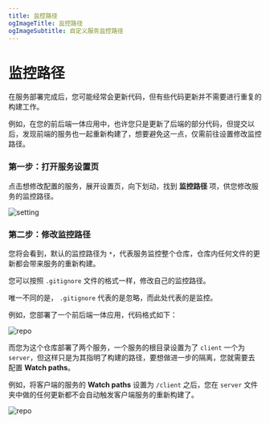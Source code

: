 ```yaml
---
title: 监控路径
ogImageTitle: 监控路径
ogImageSubtitle: 自定义服务监控路径
---
```


# 监控路径

在服务部署完成后，您可能经常会更新代码，但有些代码更新并不需要进行重复的构建工作。

例如，在您的前后端一体应用中，也许您只是更新了后端的部分代码，但提交以后，发现前端的服务也一起重新构建了，想要避免这一点，仅需前往设置修改监控路径。

### 第一步：打开服务设置页

点击想修改配置的服务，展开设置页，向下划动，找到 **监控路径** 项，供您修改服务的监控路径。

![setting](/deploy/watch-path/setting.zh-CN.png)

### 第二步：修改监控路径

您将会看到，默认的监控路径为 `*`，代表服务监控整个仓库，仓库内任何文件的更新都会带来服务的重新构建。

您可以按照 `.gitignore` 文件的格式一样，修改自己的监控路径。

唯一不同的是， `.gitignore` 代表的是忽略，而此处代表的是监控。

例如，您部署了一个前后端一体应用，代码格式如下：

![repo](/deploy/watch-path/repo.png)

而您为这个仓库部署了两个服务，一个服务的根目录设置为了 `client` 一个为 `server`，但这样只是为其指明了构建的路径，要想做进一步的隔离，您就需要去配置 **Watch paths**。

例如，将客户端的服务的 **Watch paths** 设置为 `/client` 之后，您在 `server` 文件夹中做的任何更新都不会自动触发客户端服务的重新构建了。

![repo](/deploy/watch-path/save.zh-CN.png)
